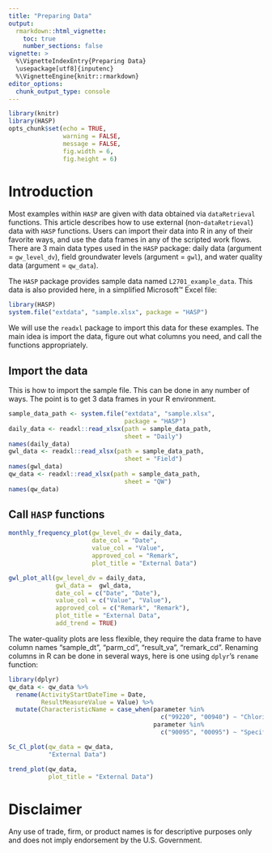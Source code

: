 ```yaml
---
title: "Preparing Data"
output: 
  rmarkdown::html_vignette:
    toc: true
    number_sections: false
vignette: >
  %\VignetteIndexEntry{Preparing Data}
  \usepackage[utf8]{inputenc}
  %\VignetteEngine{knitr::rmarkdown}
editor_options: 
  chunk_output_type: console
---
```


```r
library(knitr)
library(HASP)
opts_chunk$set(echo = TRUE,
               warning = FALSE,
               message = FALSE,
               fig.width = 6,
               fig.height = 6)

```


# Introduction

Most examples within `HASP` are given with data obtained via `dataRetrieval` functions. This article describes how to use external (non-`dataRetrieval`) data with `HASP` functions. Users can import their data into R in any of their favorite ways, and use the data frames in any of the scripted work flows. There are 3 main data types used in the `HASP` package: daily data (argument = `gw_level_dv`), field groundwater levels (argument = `gwl`), and water quality data (argument = `qw_data`). 

The `HASP` package provides sample data named `L2701_example_data`. This data is also provided here, in a simplified Microsoft&trade; Excel file:

```r
library(HASP)
system.file("extdata", "sample.xlsx", package = "HASP")
```


We will use the `readxl` package to import this data for these examples. The main idea is import the data, figure out what columns you need, and call the functions appropriately.

## Import the data

This is how to import the sample file. This can be done in any number of ways. The point is to get 3 data frames in your R environment. 

```r
sample_data_path <- system.file("extdata", "sample.xlsx",
                                package = "HASP")
daily_data <- readxl::read_xlsx(path = sample_data_path, 
                                sheet = "Daily")
names(daily_data)
gwl_data <- readxl::read_xlsx(path = sample_data_path, 
                                sheet = "Field")
names(gwl_data)
qw_data <- readxl::read_xlsx(path = sample_data_path, 
                                sheet = "QW")
names(qw_data)

```

## Call `HASP` functions

```r
monthly_frequency_plot(gw_level_dv = daily_data,
                       date_col = "Date",
                       value_col = "Value",
                       approved_col = "Remark",
                       plot_title = "External Data")

gwl_plot_all(gw_level_dv = daily_data,
             gwl_data =  gwl_data, 
             date_col = c("Date", "Date"),
             value_col = c("Value", "Value"),
             approved_col = c("Remark", "Remark"),
             plot_title = "External Data", 
             add_trend = TRUE)
```

The water-quality plots are less flexible, they require the data frame to have column names "sample_dt", "parm_cd", "result_va", "remark_cd". Renaming columns in R can be done in several ways, here is one using `dplyr`'s `rename` function:

```r
library(dplyr)
qw_data <- qw_data %>% 
  rename(ActivityStartDateTime = Date, 
         ResultMeasureValue = Value) %>%  
  mutate(CharacteristicName = case_when(parameter %in% 
                                          c("99220", "00940") ~ "Chloride",
                                        parameter %in% 
                                          c("90095", "00095") ~ "Specific conductance"))

Sc_Cl_plot(qw_data = qw_data, 
           "External Data")

trend_plot(qw_data, 
           plot_title = "External Data")

```


# Disclaimer

Any use of trade, firm, or product names is for descriptive purposes only and does not imply endorsement by the U.S. Government.